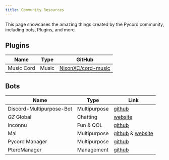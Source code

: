 ```yaml
---
title: Community Resources
---
```


This page showcases the amazing things created by the Pycord community, including bots, Plugins, and more.

## Plugins

| Name       | Type  | GitHub                                                      |
|------------|-------|-------------------------------------------------------------|
| Music Cord | Music | [NixonXC/cord-music](https://github.com/NixonXC/cord-music) |

## Bots

| Name                     | Type         | Link                                                                                |
|--------------------------|--------------|-------------------------------------------------------------------------------------|
| Discord-Multipurpose-Bot | Multipurpose | [github](https://github.com/pogrammar/Discord-multipurpose-bot/tree/master/Python)  |
| *GZ* Global              | Chatting     | [website](https://www.gzglobal.eu/)                                                 |
| inconnu                  | Fun & QOL    | [github](https://github.com/tiltowait/inconnu)                                      |
| Mai                      | Multipurpose | [github](https://github.com/xFGhoul/Mai) & [website](https://xfghoul.github.io/Mai) |
| Pycord Manager           | Multipurpose | [github](https://github.com/Dorukyum/Pycord-Manager)                                |
| PteroManager             | Management   | [github](https://github.com/EpikHost/PteroManager)                                  |
